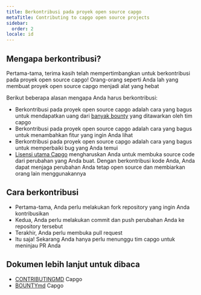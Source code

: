 ```yaml
---
title: Berkontribusi pada proyek open source capgo
metaTitle: Contributing to capgo open source projects
sidebar:
  order: 2
locale: id
---
```


## Mengapa berkontribusi?

Pertama-tama, terima kasih telah mempertimbangkan untuk berkontribusi pada proyek open source capgo! Orang-orang seperti Anda lah yang membuat proyek open source capgo menjadi alat yang hebat

Berikut beberapa alasan mengapa Anda harus berkontribusi:

* Berkontribusi pada proyek open source capgo adalah cara yang bagus untuk mendapatkan uang dari [banyak bounty](https://consolealgoraio/org/Capgo/) yang ditawarkan oleh tim capgo
* Berkontribusi pada proyek open source capgo adalah cara yang bagus untuk menambahkan fitur yang ingin Anda lihat
* Berkontribusi pada proyek open source capgo adalah cara yang bagus untuk memperbaiki bug yang Anda temui
* [Lisensi utama Capgo](https://githubcom/Cap-go/capgo/blob/main/LICENSE/) mengharuskan Anda untuk membuka source code dari perubahan yang Anda buat. Dengan berkontribusi kode Anda, Anda dapat menjaga perubahan Anda tetap open source dan membiarkan orang lain menggunakannya

## Cara berkontribusi

* Pertama-tama, Anda perlu melakukan fork repository yang ingin Anda kontribusikan
* Kedua, Anda perlu melakukan commit dan push perubahan Anda ke repository tersebut
* Terakhir, Anda perlu membuka pull request
* Itu saja! Sekarang Anda hanya perlu menunggu tim capgo untuk meninjau PR Anda

## Dokumen lebih lanjut untuk dibaca

* [CONTRIBUTINGMD](https://githubcom/Cap-go/capgo/blob/main/CONTRIBUTINGmd/) Capgo
* [BOUNTYmd](https://githubcom/Cap-go/capgo/blob/main/BOUNTYmd/) Capgo